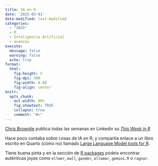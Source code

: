 ```yaml
---
title: IA en R 
date: '2025-03-01'
date-modified: last-modified
categories:
  - "2025"
  - R
  - Inteligencia Artificial
  - avances
execute: 
  message: false
  warning: false
  echo: true
format: 
  html: 
    fig-height: 5
    fig-dpi: 300
    fig-width: 8.88
    fig-align: center
knitr:
  opts_chunk:
    out.width: 80%
    fig.showtext: TRUE
    collapse: true
    comment: "#>"
---
```


[Chris Brownlie](https://www.linkedin.com/in/cnbrownlie/) publica todas las semanas en Linkedin su [_This Week in R_](https://www.linkedin.com/pulse/week-r-2025-02-21-chris-brownlie-z6kwe/?trackingId=aT6emjD%2FvlfehrI%2BBBlZ1Q%3D%3D)

Hace poco contaba sobre cosas de IA en R, y compartía enlace  a un libro escrito en Quarto (cómo no) llamado 
[Large Language Model tools for R
](https://luisdva.github.io/llmsr-book/). 

Tiene buena pinta  y en la sección de [R packages](https://luisdva.github.io/llmsr-book/r-pkgs.html) pódeis encontrar auténticas joyas como `ellmer`, `mall`, `gander`, `ollamar`, `gemini.R` o `ragnar`. 

